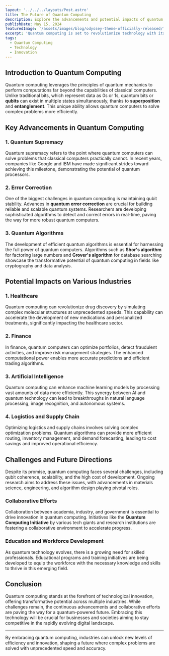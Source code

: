 ```yaml
---
layout: '../../../layouts/Post.astro'
title: The Future of Quantum Computing
description: Explore the advancements and potential impacts of quantum computing on various industries.
publishDate: May 15, 2024
featuredImage: '/assets/images/blog/odyssey-theme-officially-released/featured.jpg'
excerpt: 'Quantum computing is set to revolutionize technology with its unparalleled processing power. Discover how it will shape the future across different sectors.'
tags: 
  - Quantum Computing
  - Technology
  - Innovation
---
```



## Introduction to Quantum Computing

Quantum computing leverages the principles of quantum mechanics to perform computations far beyond the capabilities of classical computers. Unlike traditional bits, which represent data as 0s or 1s, quantum bits or **qubits** can exist in multiple states simultaneously, thanks to **superposition** and **entanglement**. This unique ability allows quantum computers to solve complex problems more efficiently.

## Key Advancements in Quantum Computing

### 1. **Quantum Supremacy**

Quantum supremacy refers to the point where quantum computers can solve problems that classical computers practically cannot. In recent years, companies like Google and IBM have made significant strides toward achieving this milestone, demonstrating the potential of quantum processors.

### 2. **Error Correction**

One of the biggest challenges in quantum computing is maintaining qubit stability. Advances in **quantum error correction** are crucial for building reliable and scalable quantum systems. Researchers are developing sophisticated algorithms to detect and correct errors in real-time, paving the way for more robust quantum computers.

### 3. **Quantum Algorithms**

The development of efficient quantum algorithms is essential for harnessing the full power of quantum computers. Algorithms such as **Shor's algorithm** for factoring large numbers and **Grover's algorithm** for database searching showcase the transformative potential of quantum computing in fields like cryptography and data analysis.

## Potential Impacts on Various Industries

### 1. **Healthcare**

Quantum computing can revolutionize drug discovery by simulating complex molecular structures at unprecedented speeds. This capability can accelerate the development of new medications and personalized treatments, significantly impacting the healthcare sector.

### 2. **Finance**

In finance, quantum computers can optimize portfolios, detect fraudulent activities, and improve risk management strategies. The enhanced computational power enables more accurate predictions and efficient trading algorithms.

### 3. **Artificial Intelligence**

Quantum computing can enhance machine learning models by processing vast amounts of data more efficiently. This synergy between AI and quantum technology can lead to breakthroughs in natural language processing, image recognition, and autonomous systems.

### 4. **Logistics and Supply Chain**

Optimizing logistics and supply chains involves solving complex optimization problems. Quantum algorithms can provide more efficient routing, inventory management, and demand forecasting, leading to cost savings and improved operational efficiency.

## Challenges and Future Directions

Despite its promise, quantum computing faces several challenges, including qubit coherence, scalability, and the high cost of development. Ongoing research aims to address these issues, with advancements in materials science, engineering, and algorithm design playing pivotal roles.

### **Collaborative Efforts**

Collaboration between academia, industry, and government is essential to drive innovation in quantum computing. Initiatives like the **Quantum Computing Initiative** by various tech giants and research institutions are fostering a collaborative environment to accelerate progress.

### **Education and Workforce Development**

As quantum technology evolves, there is a growing need for skilled professionals. Educational programs and training initiatives are being developed to equip the workforce with the necessary knowledge and skills to thrive in this emerging field.

## Conclusion

Quantum computing stands at the forefront of technological innovation, offering transformative potential across multiple industries. While challenges remain, the continuous advancements and collaborative efforts are paving the way for a quantum-powered future. Embracing this technology will be crucial for businesses and societies aiming to stay competitive in the rapidly evolving digital landscape.

---

By embracing quantum computing, industries can unlock new levels of efficiency and innovation, shaping a future where complex problems are solved with unprecedented speed and accuracy.